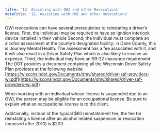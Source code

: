 ```yaml
---
title: '12.	Assisting with OWI and other Revocations'
metaTitle: '12. Assisting with OWI and other Revocations'
---
```


OWI revocations can have several prerequisites to reinstating a driver’s license. First, the individual may be required to have an ignition interlock device installed in their vehicle Second, the individual must complete an alcohol assessment at the county’s designated facility; in Dane County, this is Journey Mental Health. The assessment has a fee associated with it, and it will also result in a Driver Safety Plan which is also likely to involve an expense. Third, the individual may have an SR-22 insurance requirement. The DOT provides a document containing all the Wisconsin Driver Safety Plan providers at the following website: [https://wisconsindot.gov/Documents/dmv/shared/driver-saf-providers-wi.pdf](https://wisconsindot.gov/Documents/dmv/shared/driver-saf-providers-wi.pdf)

When working with an individual whose license is suspended due to an OWI, the person may be eligible for an occupational license. Be sure to explain what an occupational license is to the client.

Additionally, instead of the typical $60 reinstatement fee, the fee for reinstating a license after an alcohol related suspension or revocation (imposed after 2010) is $200.
